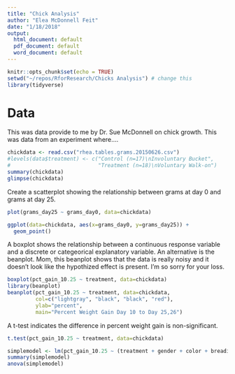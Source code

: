 ```yaml
---
title: "Chick Analysis"
author: "Elea McDonnell Feit"
date: "1/18/2018"
output:
  html_document: default
  pdf_document: default
  word_document: default
---
```


```r
knitr::opts_chunk$set(echo = TRUE)
setwd("~/repos/RforResearch/Chicks Analysis") # change this
library(tidyverse)
```

# Data
This was data provide to me by Dr. Sue McDonnell on chick growth. This was data from an experiment where....
```r
chickdata <- read.csv("rhea.tables.grams.20150626.csv")
#levels(data$treatment) <- c("Control (n=17)\nInvoluntary Bucket", 
#                            "Treatment (n=18)\nVoluntary Walk-on")
summary(chickdata)
glimpse(chickdata)
```

Create a scatterplot showing the relationship between grams at day 0 and grams at day 25. 
```r
plot(grams_day25 ~ grams_day0, data=chickdata)

ggplot(data=chickdata, aes(x=grams_day0, y=grams_day25)) + 
  geom_point()
```

A boxplot shows the relationship between a continuous response variable and a discrete or categeorical explanatory variable. An alternative is the beanplot. Mom, this beanplot shows that the data is really noisy and it doesn't look like the hypothized effect is present.  I'm so sorry for your loss. 
```r
boxplot(pct_gain_10.25 ~ treatment, data=chickdata)
library(beanplot)
beanplot(pct_gain_10.25 ~ treatment, data=chickdata,
         col=c("lightgray", "black", "black", "red"), 
         ylab="percent", 
         main="Percent Weight Gain Day 10 to Day 25,26")
```

A t-test indicates the difference in percent weight gain is non-significant. 
```r
t.test(pct_gain_10.25 ~ treatment, data=chickdata)
```


```r
simplemodel <- lm(pct_gain_10.25 ~ (treatment + gender + color + breading_group)^2 , data=chickdata)
summary(simplemodel)
anova(simplemodel)
```

